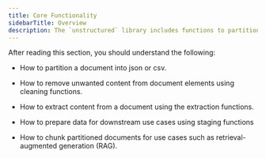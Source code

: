```yaml
---
title: Core Functionality
sidebarTitle: Overview
description: The `unstructured` library includes functions to partition, chunk, clean, and stage raw source documents. These functions serve as the primary public interfaces within the library. 
---
```


After reading this section, you should understand the following:

*   How to partition a document into json or csv.
    
*   How to remove unwanted content from document elements using cleaning functions.
    
*   How to extract content from a document using the extraction functions.
    
*   How to prepare data for downstream use cases using staging functions
    
*   How to chunk partitioned documents for use cases such as retrieval-augmented generation (RAG).